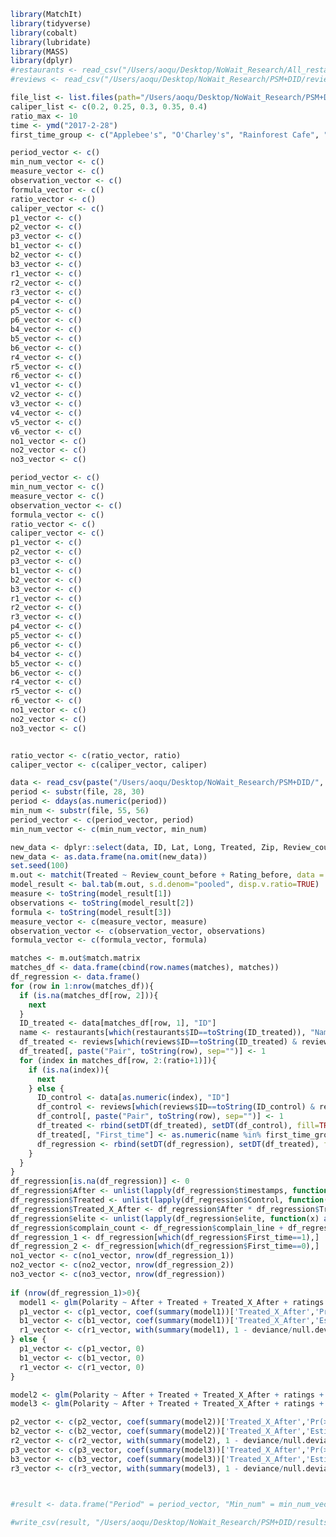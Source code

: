 ```r
library(MatchIt)
library(tidyverse)
library(cobalt)
library(lubridate)
library(MASS)
library(dplyr)
#restaurants <- read_csv("/Users/aoqu/Desktop/NoWait_Research/All_restaurants_finalized.csv")
#reviews <- read_csv("/Users/aoqu/Desktop/NoWait_Research/PSM+DID/reviews.csv")
```


```r
file_list <- list.files(path="/Users/aoqu/Desktop/NoWait_Research/PSM+DID/Third_party/")
caliper_list <- c(0.2, 0.25, 0.3, 0.35, 0.4)
ratio_max <- 10
time <- ymd("2017-2-28")
first_time_group <- c("Applebee's", "O'Charley's", "Rainforest Cafe", "Cheddar's Scratch Kitchen", "Bubba Gump Shrimp", "Saltgrass Steak House", "Dave & Buster's", "California Pizza Kitchen")
```

```r
period_vector <- c()
min_num_vector <- c()
measure_vector <- c()
observation_vector <- c()
formula_vector <- c()
ratio_vector <- c()
caliper_vector <- c()
p1_vector <- c()
p2_vector <- c()
p3_vector <- c()
b1_vector <- c()
b2_vector <- c()
b3_vector <- c()
r1_vector <- c()
r2_vector <- c()
r3_vector <- c()
p4_vector <- c()
p5_vector <- c()
p6_vector <- c()
b4_vector <- c()
b5_vector <- c()
b6_vector <- c()
r4_vector <- c()
r5_vector <- c()
r6_vector <- c()
v1_vector <- c()
v2_vector <- c()
v3_vector <- c()
v4_vector <- c()
v5_vector <- c()
v6_vector <- c()
no1_vector <- c()
no2_vector <- c()
no3_vector <- c()

period_vector <- c()
min_num_vector <- c()
measure_vector <- c()
observation_vector <- c()
formula_vector <- c()
ratio_vector <- c()
caliper_vector <- c()
p1_vector <- c()
p2_vector <- c()
p3_vector <- c()
b1_vector <- c()
b2_vector <- c()
b3_vector <- c()
r1_vector <- c()
r2_vector <- c()
r3_vector <- c()
p4_vector <- c()
p5_vector <- c()
p6_vector <- c()
b4_vector <- c()
b5_vector <- c()
b6_vector <- c()
r4_vector <- c()
r5_vector <- c()
r6_vector <- c()
no1_vector <- c()
no2_vector <- c()
no3_vector <- c()


ratio_vector <- c(ratio_vector, ratio)
caliper_vector <- c(caliper_vector, caliper)

data <- read_csv(paste("/Users/aoqu/Desktop/NoWait_Research/PSM+DID/", file, sep=""))
period <- substr(file, 28, 30)
period <- ddays(as.numeric(period))
min_num <- substr(file, 55, 56)
period_vector <- c(period_vector, period)
min_num_vector <- c(min_num_vector, min_num)

new_data <- dplyr::select(data, ID, Lat, Long, Treated, Zip, Review_count_before, Review_count_after, Rating_before, Rating_after, City_code, Match)
new_data <- as.data.frame(na.omit(new_data))
set.seed(100)
m.out <- matchit(Treated ~ Review_count_before + Rating_before, data = new_data, ratio=ratio, discard="both", method="nearest", exact=c("Match", "City_code"), caliper=caliper)
model_result <- bal.tab(m.out, s.d.denom="pooled", disp.v.ratio=TRUE)
measure <- toString(model_result[1])
observations <- toString(model_result[2])
formula <- toString(model_result[3])
measure_vector <- c(measure_vector, measure)
observation_vector <- c(observation_vector, observations)
formula_vector <- c(formula_vector, formula)

matches <- m.out$match.matrix
matches_df <- data.frame(cbind(row.names(matches), matches))
df_regression <- data.frame()
for (row in 1:nrow(matches_df)){
  if (is.na(matches_df[row, 2])){
    next
  }
  ID_treated <- data[matches_df[row, 1], "ID"]
  name <- restaurants[which(restaurants$ID==toString(ID_treated)), "Name"]
  df_treated <- reviews[which(reviews$ID==toString(ID_treated) & reviews$timestamps<=time+period & reviews$timestamps>=time-period), ]
  df_treated[, paste("Pair", toString(row), sep="")] <- 1
  for (index in matches_df[row, 2:(ratio+1)]){
    if (is.na(index)){
      next
    } else {
      ID_control <- data[as.numeric(index), "ID"]
      df_control <- reviews[which(reviews$ID==toString(ID_control) & reviews$timestamps<=time+period & reviews$timestamps>=time-period), ]
      df_control[, paste("Pair", toString(row), sep="")] <- 1
      df_treated <- rbind(setDT(df_treated), setDT(df_control), fill=TRUE)
      df_treated[, "First_time"] <- as.numeric(name %in% first_time_group)
      df_regression <- rbind(setDT(df_regression), setDT(df_treated), fill=TRUE)
    }
  }
}
df_regression[is.na(df_regression)] <- 0
df_regression$After <- unlist(lapply(df_regression$timestamps, function(x) as.numeric(x>time)))
df_regression$Treated <- unlist(lapply(df_regression$Control, function(x) as.numeric(x=="N")))
df_regression$Treated_X_After <- df_regression$After * df_regression$Treated
df_regression$elite <- unlist(lapply(df_regression$elite, function(x) as.numeric(x=="Y")))
df_regression$complain_count <- df_regression$complain_line + df_regression$complain_service
df_regression_1 <- df_regression[which(df_regression$First_time==1),]
df_regression_2 <- df_regression[which(df_regression$First_time==0),]
no1_vector <- c(no1_vector, nrow(df_regression_1))
no2_vector <- c(no2_vector, nrow(df_regression_2))
no3_vector <- c(no3_vector, nrow(df_regression))
  
if (nrow(df_regression_1)>0){
  model1 <- glm(Polarity ~ After + Treated + Treated_X_After + ratings + nfriends + nreviews + nphotos + useful + funny + cool + elite + nphotos_review + checkin + Fog_index + Avg_word_length + Subjectivity + Sent_length, data = df_regression_1, family="gaussian")
  p1_vector <- c(p1_vector, coef(summary(model1))['Treated_X_After','Pr(>|t|)'])
  b1_vector <- c(b1_vector, coef(summary(model1))['Treated_X_After','Estimate'])
  r1_vector <- c(r1_vector, with(summary(model1), 1 - deviance/null.deviance))
} else {
  p1_vector <- c(p1_vector, 0)
  b1_vector <- c(b1_vector, 0)
  r1_vector <- c(r1_vector, 0)
}

model2 <- glm(Polarity ~ After + Treated + Treated_X_After + ratings + nfriends + nreviews + nphotos + useful + funny + cool + elite + nphotos_review + checkin + Fog_index + Avg_word_length + Subjectivity + Sent_length, data = df_regression_2, family="gaussian")
model3 <- glm(Polarity ~ After + Treated + Treated_X_After + ratings + nfriends + nreviews + nphotos + useful + funny + cool + elite + nphotos_review + checkin + Fog_index + Avg_word_length + Subjectivity + Sent_length, data = df_regression, family="gaussian")

p2_vector <- c(p2_vector, coef(summary(model2))['Treated_X_After','Pr(>|t|)'])
b2_vector <- c(b2_vector, coef(summary(model2))['Treated_X_After','Estimate'])
r2_vector <- c(r2_vector, with(summary(model2), 1 - deviance/null.deviance))
p3_vector <- c(p3_vector, coef(summary(model3))['Treated_X_After','Pr(>|t|)'])
b3_vector <- c(b3_vector, coef(summary(model3))['Treated_X_After','Estimate'])
r3_vector <- c(r3_vector, with(summary(model3), 1 - deviance/null.deviance))
     


#result <- data.frame("Period" = period_vector, "Min_num" = min_num_vector, "Measure" = measure_vector, "Observations" = observation_vector, "Formula" = formula_vector,"Ratio" = ratio_vector, "Caliper" = caliper_vector, "P_value(Group1)" = p1_vector, "Coefficient(Group1_line)" = b1_vector, "Rsquared(Group1_line)" = r1_vector, "P_value(Group2_line)" = p2_vector, "Coefficient(Group2_line)" = b2_vector,  "Rsquared(Group2_line)" = r2_vector, "P_value(Group3_line)" = p3_vector,"Coefficient(Group3_line)" = b3_vector, "Rsquared(Group3_line)" = r3_vector)

#write_csv(result, "/Users/aoqu/Desktop/NoWait_Research/PSM+DID/results(nlp).csv")

```

